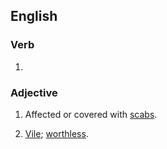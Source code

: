 ==English==

===Verb===
{{head|en|verb form}}

# {{en-past of|scab}}

===Adjective===
{{en-adj}}

# Affected or covered with [[scab]]s.
# {{lb|en|by extension}} [[vile|Vile]]; [[worthless]].